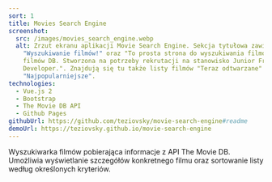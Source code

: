 ```yaml
---
sort: 1
title: Movies Search Engine
screenshot:
  src: /images/movies_search_engine.webp
  alt: Zrzut ekranu aplikacji Movie Search Engine. Sekcja tytułowa zawiera tekst
    "Wyszukiwanie filmów!" oraz "To prosta strona do wyszukiwania filmów z API
    filmów DB. Stworzona na potrzeby rekrutacji na stanowisko Junior Frontend
    Developer.". Znajdują się tu także listy filmów "Teraz odtwarzane" i
    "Najpopularniejsze".
technologies:
  - Vue.js 2
  - Bootstrap
  - The Movie DB API
  - Github Pages
githubUrl: https://github.com/teziovsky/movie-search-engine#readme
demoUrl: https://teziovsky.github.io/movie-search-engine
---
```


Wyszukiwarka filmów pobierająca informacje z API The Movie DB. Umożliwia wyświetlanie szczegółów konkretnego filmu oraz sortowanie listy według określonych kryteriów.
